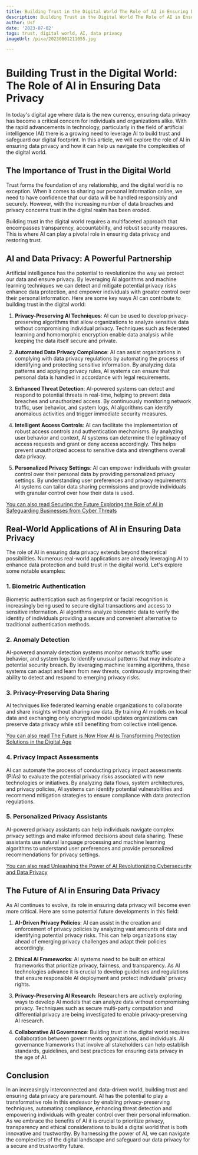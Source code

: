 ```yaml
---
title: Building Trust in the Digital World The Role of AI in Ensuring Data Privacy
description: Building Trust in the Digital World The Role of AI in Ensuring Data Privacy
author: Usf
date: '2023-07-02'
tags: trust, digital world, AI, data privacy
imageUrl: /pixa/20230801211055.jpg

---
```

# Building Trust in the Digital World: The Role of AI in Ensuring Data Privacy

In today's digital age where data is the new  currency, ensuring data privacy has become a critical concern for individuals and organizations alike. With the rapid advancements in technology, particularly in the field of artificial intelligence (AI) there is a growing need to leverage AI to build trust and safeguard our digital footprint. In this article, we will explore the role of AI in ensuring data  privacy and how it  can help us navigate the complexities of the digital world.

## The Importance of  Trust in the Digital World

Trust forms  the foundation of any  relationship, and the digital world  is no exception. When it comes to sharing our personal information online, we need to have confidence that our data  will be handled responsibly and securely. However, with the increasing number of data breaches and privacy concerns trust in  the  digital realm has been eroded.

Building trust in the digital world requires  a  multifaceted approach that encompasses transparency, accountability, and robust security measures. This is  where AI can play  a pivotal role  in ensuring data privacy and restoring trust.

## AI and Data  Privacy: A Powerful Partnership

Artificial intelligence  has the potential  to revolutionize the way we protect our data and ensure privacy. By leveraging AI  algorithms and machine  learning techniques we can detect and mitigate potential privacy risks  enhance data protection, and empower individuals with greater control over their personal information. Here are some key ways AI can  contribute to  building trust  in  the digital world:

1. **Privacy-Preserving AI Techniques**: AI can be used to develop privacy-preserving algorithms that allow organizations to  analyze sensitive data without  compromising  individual privacy. Techniques  such as federated  learning and homomorphic encryption enable data analysis while keeping the data itself secure and private.

2. **Automated Data Privacy Compliance**: AI can assist organizations in complying with data privacy regulations by automating the process of  identifying and protecting sensitive information. By analyzing  data patterns and applying privacy rules, AI systems can  ensure that personal data is handled in accordance with  legal requirements.

3. **Enhanced Threat  Detection**: AI-powered  systems can detect and  respond to potential threats in real-time, helping to prevent data breaches and unauthorized access. By continuously monitoring  network traffic, user behavior, and system logs, AI algorithms can  identify anomalous activities and trigger immediate  security measures.

4. **Intelligent Access  Controls**: AI can facilitate the implementation of robust access  controls and authentication mechanisms. By  analyzing  user behavior and  context, AI  systems can determine the legitimacy of access requests and  grant or deny access  accordingly. This helps prevent unauthorized  access to  sensitive data and  strengthens overall data privacy.

5. **Personalized Privacy Settings**: AI can empower individuals with  greater control over their personal  data by providing personalized  privacy  settings. By understanding user preferences and privacy requirements AI systems can tailor data sharing permissions and provide individuals with granular control over how their data is used.

[You can also  read Securing the Future Exploring the Role of AI  in Safeguarding Businesses from Cyber Threats](Securing%20the%20Future%20Exploring%20the%20Role%20of%20AI%20in%20Safeguarding%20Businesses%20from%20Cyber%20Threats)


## Real-World Applications of AI in Ensuring Data  Privacy

The role of AI in ensuring data privacy extends beyond theoretical possibilities. Numerous real-world applications are already  leveraging AI to enhance data protection and build trust in the digital world.  Let's explore some notable examples:

### 1. Biometric Authentication

Biometric authentication such as fingerprint or facial recognition  is increasingly being used to secure digital transactions and access to sensitive information. AI algorithms analyze biometric data to verify the identity of individuals providing a  secure  and convenient alternative to traditional authentication methods.

### 2. Anomaly Detection

AI-powered anomaly detection systems monitor network traffic user behavior, and system logs  to identify unusual patterns that may  indicate a potential security  breach. By leveraging machine learning algorithms, these systems can adapt and  learn from new threats, continuously improving their ability to detect  and respond to emerging privacy risks.

### 3. Privacy-Preserving Data Sharing

AI techniques like federated learning enable organizations to collaborate and share insights without sharing  raw data. By  training  AI models on local data and exchanging only encrypted model updates organizations can preserve data privacy while still benefiting from collective intelligence.

[You  can also read The Future  is Now How AI is  Transforming Protection Solutions in the Digital Age](The%20Future%20is%20Now%20How%20AI%20is%20Transforming%20Protection%20Solutions%20in%20the%20Digital%20Age)


### 4.  Privacy Impact Assessments

AI can automate the process of conducting privacy impact assessments (PIAs) to evaluate the potential privacy risks associated with new technologies or initiatives. By analyzing data flows, system  architectures, and privacy policies, AI systems can identify potential vulnerabilities and recommend mitigation strategies to ensure compliance with data protection regulations.

### 5. Personalized Privacy Assistants

AI-powered privacy assistants can help individuals navigate complex privacy settings and make informed decisions about data sharing. These assistants use natural language processing and machine  learning algorithms to understand user preferences  and provide personalized recommendations for privacy  settings.

[You can  also read  Unleashing the Power of AI  Revolutionizing Cybersecurity  and  Data Privacy](Unleashing%20the%20Power%20of%20AI%20Revolutionizing%20Cybersecurity%20and%20Data%20Privacy)


## The  Future of AI in Ensuring Data Privacy

As AI continues to  evolve, its role in ensuring data privacy will become even more critical. Here are  some potential future  developments in this field:

1. **AI-Driven Privacy Policies**: AI can assist in the creation and enforcement  of privacy policies by analyzing vast amounts of data and identifying potential privacy risks. This can help organizations stay ahead of emerging privacy challenges and adapt their policies accordingly.

2. **Ethical AI Frameworks**: AI systems need  to be built on ethical frameworks that prioritize privacy, fairness, and transparency. As AI technologies advance it is crucial to develop guidelines and regulations that ensure responsible  AI deployment and protect individuals' privacy rights.

3. **Privacy-Preserving AI  Research**: Researchers are actively  exploring  ways to develop AI models that can analyze data without compromising privacy. Techniques  such as  secure multi-party computation and differential privacy are being investigated  to enable  privacy-preserving AI research.

4. **Collaborative AI Governance**: Building trust in the digital world requires collaboration between governments organizations, and individuals. AI governance frameworks that involve  all stakeholders can help establish standards, guidelines, and best practices for ensuring data privacy in the age of AI.

## Conclusion

In an increasingly interconnected and data-driven world, building trust and ensuring data privacy are paramount. AI has the potential to play a transformative role in this endeavor by enabling  privacy-preserving  techniques, automating  compliance, enhancing threat detection and empowering individuals with greater control over their personal information. As we embrace the benefits  of AI it is crucial to prioritize  privacy, transparency and ethical considerations to build a digital  world that is both innovative and trustworthy. By harnessing the power  of AI, we can navigate the complexities of the digital landscape and safeguard  our data privacy for a secure and  trustworthy future.